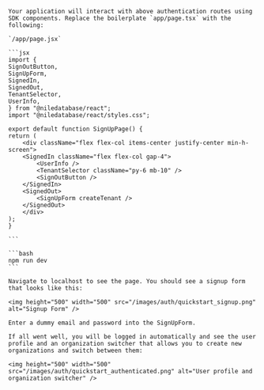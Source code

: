 <Step title="Use SDK Components">

    Your application will interact with above authentication routes using SDK components. Replace the boilerplate `app/page.tsx` with the following:

    `/app/page.jsx`

    ```jsx
    import {
    SignOutButton,
    SignUpForm,
    SignedIn,
    SignedOut,
    TenantSelector,
    UserInfo,
    } from "@niledatabase/react";
    import "@niledatabase/react/styles.css";

    export default function SignUpPage() {
    return (
        <div className="flex flex-col items-center justify-center min-h-screen">
        <SignedIn className="flex flex-col gap-4">
            <UserInfo />
            <TenantSelector className="py-6 mb-10" />
            <SignOutButton />
        </SignedIn>
        <SignedOut>
            <SignUpForm createTenant />
        </SignedOut>
        </div>
    );
    }

    ```
</Step>
<Step title="Run and Log in to your application">

    ```bash
    npm run dev
    ```

    Navigate to localhost to see the page. You should see a signup form that looks like this:

    <img height="500" width="500" src="/images/auth/quickstart_signup.png" alt="Signup Form" />

    Enter a dummy email and password into the SignUpForm. 

    If all went well, you will be logged in automatically and see the user profile and an organization switcher that allows you to create new organizations and switch between them:

    <img height="500" width="500" src="/images/auth/quickstart_authenticated.png" alt="User profile and organization switcher" />
</Step>